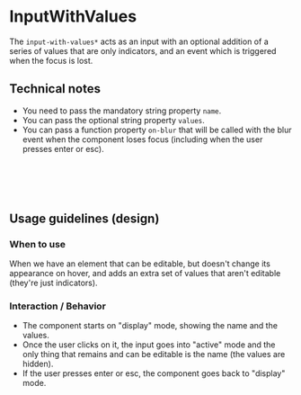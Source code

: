 
<Meta title="Controls/InputWithValues" />

# InputWithValues

The `input-with-values*` acts as an input with an optional addition of a series of values that are only indicators, and an event which is triggered when the focus is lost.

<Canvas of={InputWithValuesStories.Default} />

## Technical notes

* You need to pass the mandatory string property `name`.
* You can pass the optional string property `values`.
* You can pass a function property `on-blur` that will be called with the blur event when the component loses focus (including when the user presses enter or esc).

```clj
[:> input-with-values*
  {:name name
  :values values
  :on-blur on-blur}]
```

## Usage guidelines (design)

### When to use

When we have an element that can be editable, but doesn't change its appearance on hover, and adds an extra set of values that aren't editable (they're just indicators).

### Interaction / Behavior

* The component starts on "display" mode, showing the name and the values.
* Once the user clicks on it, the input goes into "active" mode and the only thing that remains and can be editable is the name (the values are hidden).
* If the user presses enter or esc, the component goes back to "display" mode.
